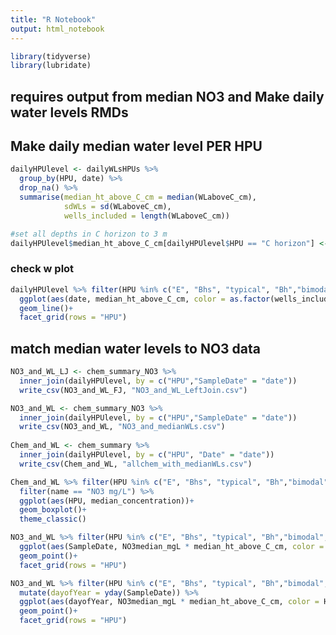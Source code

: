 ```yaml
---
title: "R Notebook"
output: html_notebook
---
```


```r
library(tidyverse)
library(lubridate)
```

## requires output from median NO3 and Make daily water levels RMDs

## Make daily median water level PER HPU
```r
dailyHPUlevel <- dailyWLsHPUs %>%
  group_by(HPU, date) %>%
  drop_na() %>%
  summarise(median_ht_above_C_cm = median(WLaboveC_cm), 
            sdWLs = sd(WLaboveC_cm), 
            wells_included = length(WLaboveC_cm))

#set all depths in C horizon to 3 m
dailyHPUlevel$median_ht_above_C_cm[dailyHPUlevel$HPU == "C horizon"] <- 300
```
### check w plot
```r
dailyHPUlevel %>% filter(HPU %in% c("E", "Bhs", "typical", "Bh","bimodal", "riparian", "C horizon")) %>%
  ggplot(aes(date, median_ht_above_C_cm, color = as.factor(wells_included))) +
  geom_line()+
  facet_grid(rows = "HPU")
```
## match median water levels to NO3 data

```r
NO3_and_WL_LJ <- chem_summary_NO3 %>%
  inner_join(dailyHPUlevel, by = c("HPU","SampleDate" = "date"))
  write_csv(NO3_and_WL_FJ, "NO3_and_WL_LeftJoin.csv")

NO3_and_WL <- chem_summary_NO3 %>%
  inner_join(dailyHPUlevel, by = c("HPU","SampleDate" = "date"))
  write_csv(NO3_and_WL, "NO3_and_medianWLs.csv")
  
Chem_and_WL <- chem_summary %>%
  inner_join(dailyHPUlevel, by = c("HPU", "Date" = "date"))
  write_csv(Chem_and_WL, "allchem_with_medianWLs.csv")
```
```r
Chem_and_WL %>% filter(HPU %in% c("E", "Bhs", "typical", "Bh","bimodal", "riparian", "C horizon")) %>%
  filter(name == "NO3 mg/L") %>%
  ggplot(aes(HPU, median_concentration))+
  geom_boxplot()+
  theme_classic()
```
```r
NO3_and_WL %>% filter(HPU %in% c("E", "Bhs", "typical", "Bh","bimodal", "riparian")) %>%
  ggplot(aes(SampleDate, NO3median_mgL * median_ht_above_C_cm, color = HPU))+
  geom_point()+
  facet_grid(rows = "HPU")
```
```r
NO3_and_WL %>% filter(HPU %in% c("E", "Bhs", "typical", "Bh","bimodal", "riparian")) %>%
  mutate(dayofYear = yday(SampleDate)) %>%
  ggplot(aes(dayofYear, NO3median_mgL * median_ht_above_C_cm, color = HPU))+
  geom_point()+
  facet_grid(rows = "HPU")
```


